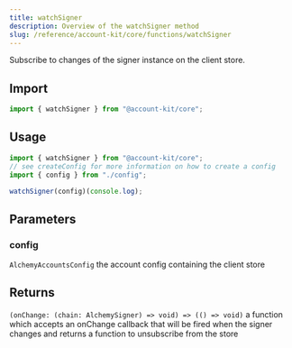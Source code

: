```yaml
---
title: watchSigner
description: Overview of the watchSigner method
slug: /reference/account-kit/core/functions/watchSigner
---
```



Subscribe to changes of the signer instance on the client store.

## Import

```ts
import { watchSigner } from "@account-kit/core";
```

## Usage

```ts
import { watchSigner } from "@account-kit/core";
// see createConfig for more information on how to create a config
import { config } from "./config";

watchSigner(config)(console.log);
```

## Parameters

### config

`AlchemyAccountsConfig`
the account config containing the client store

## Returns

`(onChange: (chain: AlchemySigner) => void) => (() => void)`
a function which accepts an onChange callback that will be fired when the signer changes and returns a function to unsubscribe from the store

